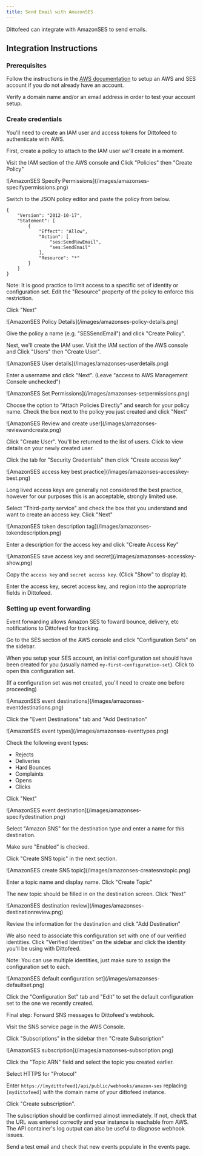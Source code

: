 ```yaml
---
title: Send Email with AmazonSES
---
```


Dittofeed can integrate with AmazonSES to send emails.

## Integration Instructions

### Prerequisites

Follow the instructions in the [AWS documentation](https://docs.aws.amazon.com/ses/latest/dg/setting-up.html) to setup an
AWS and SES account if you do not already have an account.

Verify a domain name and/or an email address in order to test your account setup.

### Create credentials

You'll need to create an IAM user and access tokens for Dittofeed to authenticate with AWS.

First, create a policy to attach to the IAM user we'll create in a moment.

Visit the IAM section of the AWS console and Click "Policies" then "Create Policy"

<Frame>
  ![AmazonSES Specify Permissions](/images/amazonses-specifypermissions.png)
</Frame>

Switch to the JSON policy editor and paste the policy from below.

```
{
	"Version": "2012-10-17",
	"Statement": [
		{
			"Effect": "Allow",
			"Action": [
				"ses:SendRawEmail",
				"ses:SendEmail"
			],
			"Resource": "*"
		}
	]
}
```

<Warning>
  Note: It is good practice to limit access to a specific set of identity or
  configuration set. Edit the "Resource" property of the policy to enforce this
  restriction.
</Warning>

Click "Next"

<Frame>![AmazonSES Policy Details](/images/amazonses-policy-details.png)</Frame>

Give the policy a name (e.g. "SESSendEmail") and click "Create Policy".

Next, we'll create the IAM user. Visit the IAM section of the AWS console and Click "Users" then "Create User".

<Frame>![AmazonSES User details](/images/amazonses-userdetails.png)</Frame>

Enter a username and click "Next". (Leave "access to AWS Management Console unchecked")

<Frame>
  ![AmazonSES Set Permissions](/images/amazonses-setpermissions.png)
</Frame>

Choose the option to "Attach Policies Directly" and search for your policy name. Check the box next to the policy you just created and click "Next"

<Frame>
  ![AmazonSES Review and create user](/images/amazonses-reviewandcreate.png)
</Frame>

Click "Create User". You'll be returned to the list of users. Click to view details on your newly created user.

Click the tab for "Security Credentials" then click "Create access key"

<Frame>
  ![AmazonSES access key best practice](/images/amazonses-accesskey-best.png)
</Frame>

Long lived access keys are generally not considered the best practice, however for our purposes this is an acceptable,
strongly limited use.

Select "Third-party service" and check the box that you understand and want to create an access key. Click "Next"

<Frame>
  ![AmazonSES token description tag](/images/amazonses-tokendescription.png)
</Frame>

Enter a description for the access key and click "Create Access Key"

<Frame>
  ![AmazonSES save access key and secret](/images/amazonses-accesskey-show.png)
</Frame>

Copy the `access key` and `secret access key`. (Click "Show" to display it).

[//]: # "TODO: Need an image of the SES section in dittofeed"

Enter the access key, secret access key, and region into the appropriate fields in Dittofeed.

### Setting up event forwarding

Event forwarding allows Amazon SES to foward bounce, delivery, etc notifications to Dittofeed for tracking.

Go to the SES section of the AWS console and click "Configuration Sets" on the sidebar.

When you setup your SES account, an initial configuration set should have been created for you (usually named `my-first-configuration-set`).
Click to open this configuration set.

(If a configuration set was not created, you'll need to create one before proceeding)

<Frame>
  ![AmazonSES event destinations](/images/amazonses-eventdestinations.png)
</Frame>

Click the "Event Destinations" tab and "Add Destination"

<Frame>![AmazonSES event types](/images/amazonses-eventtypes.png)</Frame>

Check the following event types:

- Rejects
- Deliveries
- Hard Bounces
- Complaints
- Opens
- Clicks

Click "Next"

<Frame>
  ![AmazonSES event destination](/images/amazonses-specifydestination.png)
</Frame>

Select "Amazon SNS" for the destination type and enter a name for this destination.

Make sure "Enabled" is checked.

Click "Create SNS topic" in the next section.

<Frame>
  ![AmazonSES create SNS topic](/images/amazonses-createsnstopic.png)
</Frame>

Enter a topic name and display name. Click "Create Topic"

The new topic should be filled in on the destination screen. Click "Next"

<Frame>
  ![AmazonSES destination review](/images/amazonses-destinationreview.png)
</Frame>

Review the information for the destination and click "Add Destination"

We also need to associate this configuration set with one of our verified identities. Click "Verified Identities"
on the sidebar and click the identity you'll be using with Dittofeed.

Note: You can use multiple identities, just make sure to assign the configuration set to each.

<Frame>
  ![AmazonSES default configuration set](/images/amazonses-defaultset.png)
</Frame>

Click the "Configuration Set" tab and "Edit" to set the default configuration set to the one we recently created.

Final step: Forward SNS messages to Dittofeed's webhook.

Visit the SNS service page in the AWS Console.

Click "Subscriptions" in the sidebar then "Create Subscription"

<Frame>![AmazonSES subscription](/images/amazonses-subscription.png)</Frame>

Click the "Topic ARN" field and select the topic you created earlier.

Select HTTPS for "Protocol"

Enter `https://[mydittofeed]/api/public/webhooks/amazon-ses` replacing `[mydittofeed]` with the domain name of your dittofeed instance.

Click "Create subscription".

The subscription should be confirmed almost immediately. If not, check that the URL was entered correctly and your instance is reachable from AWS.
The API container's log output can also be useful to diagnose webhook issues.

Send a test email and check that new events populate in the events page.
